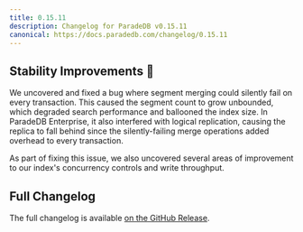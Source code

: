```yaml
---
title: 0.15.11
description: Changelog for ParadeDB v0.15.11
canonical: https://docs.paradedb.com/changelog/0.15.11
---
```


## Stability Improvements 💪

We uncovered and fixed a bug where segment merging could silently fail on every transaction. This caused the segment count to grow
unbounded, which degraded search performance and ballooned the index size. In ParadeDB Enterprise, it also interfered with logical replication, causing
the replica to fall behind since the silently-failing merge operations added overhead to every transaction.

As part of fixing this issue, we also uncovered several areas of improvement to our index's concurrency controls and write throughput.

## Full Changelog

The full changelog is available [on the GitHub Release](https://github.com/paradedb/paradedb/releases/tag/v0.15.11).
